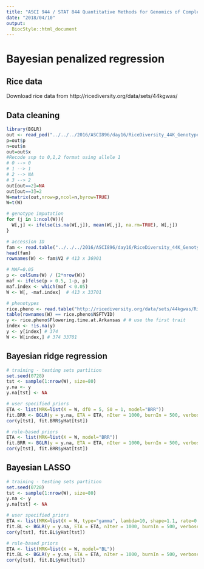 ```yaml
---
title: "ASCI 944 / STAT 844 Quantitative Methods for Genomics of Complex Traits"
date: "2018/04/10"
output: 
  BiocStyle::html_document
---
```


# Bayesian penalized regression 

## Rice data
Download rice data from http://ricediversity.org/data/sets/44kgwas/

## Data cleaning 
```r
library(BGLR)
out <- read_ped("../../../2016/ASCI896/day16/RiceDiversity_44K_Genotypes_PLINK/sativas413.ped")
p=out$p
n=out$n
out=out$x
#Recode snp to 0,1,2 format using allele 1
# 0 --> 0
# 1 --> 1
# 2 --> NA
# 3 --> 2
out[out==2]=NA
out[out==3]=2
W=matrix(out,nrow=p,ncol=n,byrow=TRUE)
W=t(W)

# genotype imputation
for (j in 1:ncol(W)){
  W[,j] <- ifelse(is.na(W[,j]), mean(W[,j], na.rm=TRUE), W[,j])
}

# accession ID
fam <- read.table("../../../2016/ASCI896/day16/RiceDiversity_44K_Genotypes_PLINK/sativas413.fam", header = FALSE, stringsAsFactors = FALSE)
head(fam)
rownames(W) <- fam$V2 # 413 x 36901

# MAF=0.05
p <- colSums(W) / (2*nrow(W))
maf <- ifelse(p > 0.5, 1-p, p)
maf.index <- which(maf < 0.05)
W <- W[, -maf.index]  # 413 x 33701

# phenotypes
rice.pheno <- read.table("http://ricediversity.org/data/sets/44kgwas/RiceDiversity_44K_Phenotypes_34traits_PLINK.txt", header = TRUE, stringsAsFactors = FALSE, sep = "\t")
table(rownames(W) == rice.pheno$NSFTVID)
y <- rice.pheno$Flowering.time.at.Arkansas # # use the first trait 
index <- !is.na(y)
y <- y[index] # 374
W <- W[index,] # 374 33701
```

## Bayesian ridge regression 
```r
# training - testing sets partition
set.seed(0728)
tst <- sample(1:nrow(W), size=80)
y.na <- y
y.na[tst] <- NA

# user specified priors
ETA <- list(MRK=list(X = W, df0 = 5, S0 = 1, model="BRR"))
fit.BRR <- BGLR(y = y.na, ETA = ETA, nIter = 1000, burnIn = 500, verbose = TRUE)
cor(y[tst], fit.BRR$yHat[tst])

# rule-based priors
ETA <- list(MRK=list(X = W, model="BRR"))
fit.BRR <- BGLR(y = y.na, ETA = ETA, nIter = 1000, burnIn = 500, verbose = FALSE)
cor(y[tst], fit.BRR$yHat[tst])
```

## Bayesian LASSO
```r
# training - testing sets partition
set.seed(0728)
tst <- sample(1:nrow(W), size=80)
y.na <- y
y.na[tst] <- NA

# user specified priors
ETA <- list(MRK=list(X = W, type="gamma", lambda=10, shape=1.1, rate=0.5, model="BL"))
fit.BL <- BGLR(y = y.na, ETA = ETA, nIter = 1000, burnIn = 500, verbose = TRUE)
cor(y[tst], fit.BL$yHat[tst])

# rule-based priors 
ETA <- list(MRK=list(X = W, model="BL"))
fit.BL <- BGLR(y = y.na, ETA = ETA, nIter = 1000, burnIn = 500, verbose = TRUE)
cor(y[tst], fit.BL$yHat[tst])
```


